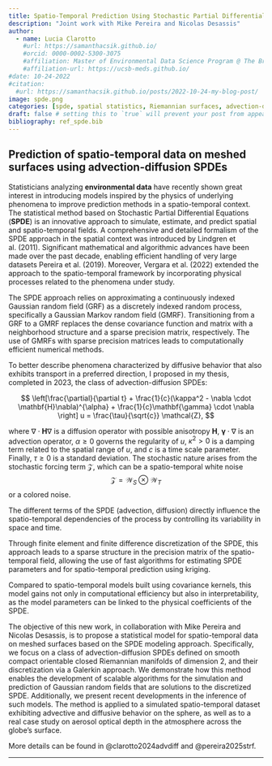 ```yaml
---
title: Spatio-Temporal Prediction Using Stochastic Partial Differential Equations for Advection-Diffusion on Riemannian Surfaces
description: "Joint work with Mike Pereira and Nicolas Desassis"
author:
  - name: Lucia Clarotto
    #url: https://samanthacsik.github.io/
    #orcid: 0000-0002-5300-3075
    #affiliation: Master of Environmental Data Science Program @ The Bren School (UCSB) & The National Center for Ecological Analysis & Synthesis
    #affiliation-url: https://ucsb-meds.github.io/ 
#date: 10-24-2022
#citation: 
  #url: https://samanthacsik.github.io/posts/2022-10-24-my-blog-post/ 
image: spde.png
categories: [spde, spatial statistics, Riemannian surfaces, advection-diffusion] 
draft: false # setting this to `true` will prevent your post from appearing on your listing page until you're ready!
bibliography: ref_spde.bib
---
```


## Prediction of spatio-temporal data on meshed surfaces using advection-diffusion SPDEs

Statisticians analyzing **environmental data** have recently shown great interest in introducing models inspired by the physics of underlying phenomena to improve prediction methods in a spatio-temporal context. The statistical method based on Stochastic Partial Differential Equations (**SPDE**) is an innovative approach to simulate, estimate, and predict spatial and spatio-temporal fields. A comprehensive and detailed formalism of the SPDE approach in the spatial context was introduced by Lindgren et al. (2011). Significant mathematical and algorithmic advances have been made over the past decade, enabling efficient handling of very large datasets Pereira et al. (2019). Moreover, Vergara et al. (2022) extended the approach to the spatio-temporal framework by incorporating physical processes related to the phenomena under study.

The SPDE approach relies on approximating a continuously indexed Gaussian random field (GRF) as a discretely indexed random process, specifically a Gaussian Markov random field (GMRF). Transitioning from a GRF to a GMRF replaces the dense covariance function and matrix with a neighborhood structure and a sparse precision matrix, respectively. The use of GMRFs with sparse precision matrices leads to computationally efficient numerical methods.

To better describe phenomena characterized by diffusive behavior that also exhibits transport in a preferred direction, I proposed in my thesis, completed in 2023, the class of advection-diffusion SPDEs:

$$
\left[\frac{\partial}{\partial t} + \frac{1}{c}(\kappa^2 - \nabla \cdot \mathbf{H}\nabla)^{\alpha} + \frac{1}{c}\mathbf{\gamma} \cdot \nabla \right] u = \frac{\tau}{\sqrt{c}} \mathcal{Z},
$$

where $\nabla \cdot \mathbf{H}\nabla$ is a diffusion operator with possible anisotropy $\mathbf{H}$, $\mathbf{\gamma} \cdot \nabla$ is an advection operator, $\alpha\geq0$ governs the regularity of $u$, $\kappa^2>0$ is a damping term related to the spatial range of $u$, and $c$ is a time scale parameter. Finally, $\tau\geq 0$ is a standard deviation. The stochastic nature arises from the stochastic forcing term $\mathcal{Z}$, which can be a spatio-temporal white noise $$\mathcal{Z} = \mathcal{W}_S \otimes \mathcal{W}_T$$ or a colored noise.

The different terms of the SPDE (advection, diffusion) directly influence the spatio-temporal dependencies of the process by controlling its variability in space and time.

Through finite element and finite difference discretization of the SPDE, this approach leads to a sparse structure in the precision matrix of the spatio-temporal field, allowing the use of fast algorithms for estimating SPDE parameters and for spatio-temporal prediction using kriging.

Compared to spatio-temporal models built using covariance kernels, this model gains not only in computational efficiency but also in interpretability, as the model parameters can be linked to the physical coefficients of the SPDE.

The objective of this new work, in collaboration with Mike Pereira and Nicolas Desassis, is to propose a statistical model for spatio-temporal data on meshed surfaces based on the SPDE modeling approach. Specifically, we focus on a class of advection-diffusion SPDEs defined on smooth compact orientable closed Riemannian manifolds of dimension 2, and their discretization via a Galerkin approach. We demonstrate how this method enables the development of scalable algorithms for the simulation and prediction of Gaussian random fields that are solutions to the discretized SPDE. Additionally, we present recent
developments in the inference of such models. The method is applied to a simulated spatio-temporal dataset exhibiting advective and diffusive behavior on the sphere, as well as to a real case study on aerosol optical depth in the atmosphere across the globe’s surface.

More details can be found in @clarotto2024advdiff and @pereira2025strf.

---

::: {#refs}
:::
